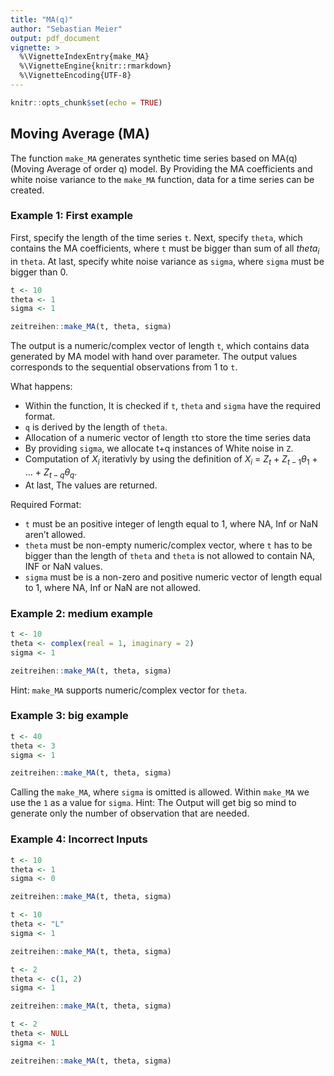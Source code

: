```yaml
---
title: "MA(q)"
author: "Sebastian Meier"
output: pdf_document
vignette: >
  %\VignetteIndexEntry{make_MA}
  %\VignetteEngine{knitr::rmarkdown}
  %\VignetteEncoding{UTF-8}
---
```


```r
knitr::opts_chunk$set(echo = TRUE)
```

## Moving Average (MA)

The function `make_MA` generates synthetic time series based on MA(q) (Moving Average of order q) model. By Providing the MA coefficients and white noise variance to the `make_MA` function, data for a time series can be created.

### Example 1: First example

First, specify the length of the time series `t`. Next, specify `theta`, which contains the MA coefficients, where `t` must be bigger than sum of all $theta_i$ in `theta`. At last, specify white noise variance as `sigma`, where `sigma` must be bigger than 0.

```r
t <- 10
theta <- 1
sigma <- 1

zeitreihen::make_MA(t, theta, sigma)
```

The output is a numeric/complex vector of length `t`, which contains data generated by MA model with hand over parameter. The output values corresponds to the sequential observations from 1 to `t`.

What happens:

* Within the function, It is checked if `t`, `theta` and `sigma` have the required format.
* `q` is derived by the length of `theta`.
* Allocation of a numeric vector of length `t`to store the time series data
* By providing `sigma`, we allocate t+q instances of White noise in `Z`.
* Computation of $X_i$ iterativly by using the definition of $X_i$ = $Z_t$ + $Z_{t-1}\theta_{1}$ + ... + $Z_{t-q}\theta_{q}$.
* At last, The values are returned.

Required Format:

* `t` must be an positive integer of length equal to 1, where NA, Inf or NaN aren't allowed.
* `theta` must be non-empty numeric/complex vector, where `t` has to be bigger than the length of `theta` and `theta` is not allowed to contain NA, INF or NaN values.
* `sigma` must be is a non-zero and positive numeric vector of length equal to 1, where NA, Inf or NaN are not allowed.

### Example 2: medium example

```r
t <- 10
theta <- complex(real = 1, imaginary = 2)
sigma <- 1

zeitreihen::make_MA(t, theta, sigma)
```

Hint: `make_MA` supports numeric/complex vector for `theta`.

### Example 3: big example

```r
t <- 40
theta <- 3
sigma <- 1

zeitreihen::make_MA(t, theta, sigma)
```

Calling the `make_MA`, where `sigma` is omitted is allowed. Within `make_MA` we use the `1` as a value for `sigma`. Hint: The Output will get big so mind to generate only the number of observation that are needed.

### Example 4: Incorrect Inputs

```r
t <- 10
theta <- 1
sigma <- 0

zeitreihen::make_MA(t, theta, sigma)
```

```r
t <- 10
theta <- "L"
sigma <- 1

zeitreihen::make_MA(t, theta, sigma)
```

```r
t <- 2
theta <- c(1, 2)
sigma <- 1

zeitreihen::make_MA(t, theta, sigma)
```

```r
t <- 2
theta <- NULL
sigma <- 1

zeitreihen::make_MA(t, theta, sigma)
```
